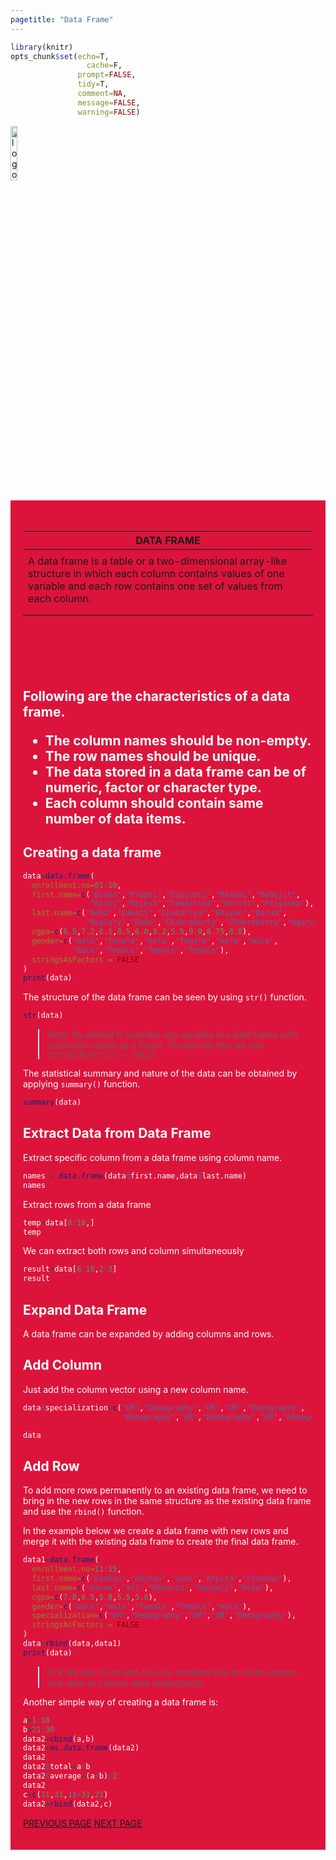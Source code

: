 ```yaml
---
pagetitle: "Data Frame"
---
```


```r
library(knitr)
opts_chunk$set(echo=T,
	             cache=F,
               prompt=FALSE,
               tidy=T,
               comment=NA,
               message=FALSE,
               warning=FALSE)
```

<link rel="stylesheet" href="mystyle.css" type="text/css">

<a href="index.html">
  <img src="images/logo.png" alt="logo"  style="width:15%;">
</a>

<div style="background-color:crimson;color:white;padding:20px;">
<h2> **DATA FRAME**</h2>
---
<p>
A data frame is a table or a two-dimensional array-like structure in which each column contains values of one variable and each row contains one set of values from each column.
</p>
</div>

<br/>
<br/>
<br/>




Following are the characteristics of a data frame.

+ The column names should be non-empty.
+ The row names should be unique.
+ The data stored in a data frame can be of numeric, factor or character type.
+ Each column should contain same number of data items.

## Creating a data frame

```r
data=data.frame(
  enrollment.no=01:10,
  first.name=c("Biman","Prapti","Dipjyoti","Rashmi","Debojit",
               "Rocky","Rajesh","Semantika","Dhriti","Priyanka"),
  last.name=c("Deka","Kakati","Chahariya","Bhuyan","Barua",
              "Baglary","Bodo","Chakraborty","Chakraborty","Agarwal"),
  cgpa=c(6.5,7.2,6.1,8.5,6.0,5.2,5.5,9.0,8.75,8.0),
  gender=c("male","female","male","female","male","male",
           "male","female","female","female"),
  stringsAsFactors = FALSE
)
print(data)
```
The structure of the data frame can be seen by using `str()` function.

```r
str(data)
```

> Note: By default R consider any variable in a data frame with character values as a factor. To override this we use `stringsAsFactors = FALSE`

The statistical summary and nature of the data can be obtained by applying `summary()` function.

```r
summary(data)
```

## Extract Data from Data Frame

Extract specific column from a data frame using column name.
```r
names = data.frame(data$first.name,data$last.name)
names
```

Extract rows from a data frame

```r
temp=data[8:10,]
temp
```

We can extract both rows and column simultaneously

```r
result=data[8:10,2:3]
result
```

## Expand Data Frame
A data frame can be expanded by adding columns and rows.

## Add Column
Just add the column vector using a new column name.

```r
data$specialization=c("OR","Demography","OR","OR","Demography",
                      "Demography","OR","Demography","OR","Demography")

data
```
## Add Row
To add more rows permanently to an existing data frame, we need to bring in the new rows in the same structure as the existing data frame and use the `rbind()` function.

In the example below we create a data frame with new rows and merge it with the existing data frame to create the final data frame.

```r
data1=data.frame(
  enrollment.no=11:15,
  first.name=c("Kankan","Reyhan","Simi","Arpita","Chandan"),
  last.name=c("Sarma","Ali","Mahanta","Ganguly","Deka"),
  cgpa=c(7.8,6.5,5.0,5.5,5.8),
  gender=c("male","male","female","female","male"),
  specialization=c("OR","Demography","OR","OR","Demography"),
  stringsAsFactors = FALSE
)
data=rbind(data,data1)
print(data)
```

> in R we use `rbind` and `cbind` to combine two or more vectors row wise or column wise respectively

Another simple way of creating a data frame is:

```r
a=1:10
b=21:30
data2=cbind(a,b)
data2=as.data.frame(data2)
data2
data2$total=a+b
data2$average=(a+b)/2
data2
c=c(11,31,11+31,21)
data2=rbind(data2,c)
```



<div class="icon-bar">
  <a href="factors.html" class="prev">PREVIOUS PAGE</a>
  <a href="extapp.html" class="next">NEXT PAGE</a>
</div>
